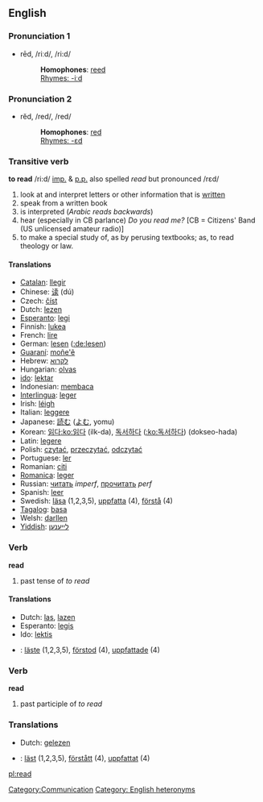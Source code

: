 ==English==
===Pronunciation 1===
*rēd, /riːd/, /ri:d/
*:'''Homophones''': [[reed]]
*:[[Rhymes:English:-iːd|Rhymes: -iːd]]

=== Pronunciation 2===
*rĕd, /red/, /red/
*:'''Homophones''': [[red]]
*:[[Rhymes:English:-ɛd|Rhymes: -ɛd]]

=== Transitive verb ===
'''to read''' /ri:d/ [[imp.]] & [[p.p.]] also spelled ''read'' but pronounced /rεd/

#look at and interpret letters or other information that is [[written]]
#speak from a written book
#is interpreted (''Arabic reads backwards'')
#hear (especially in CB parlance) ''Do you read me?'' [CB = Citizens' Band (US unlicensed amateur radio)]
#to make a special study of, as by perusing textbooks; as, to read theology or law.

====Translations====
*[[Catalan]]: [[llegir]]
*Chinese: [[读]] (dú)
*Czech: [[číst]]
*Dutch: [[:nl:lezen|lezen]]
*[[Esperanto]]: [[legi]]
*Finnish: [[lukea]]
*French: [[lire]]
*German: [[lesen]] ([[:de:lesen]])
*[[Guaraní]]: [[moñe'ẽ]]
*Hebrew: [[לקרוא]]
*Hungarian: [[olvas]]
*[[ido]]: [[lektar]]
*Indonesian: [[baca|membaca]]
*[[Interlingua]]: [[leger]]
*Irish: [[léigh]]
*Italian: [[leggere]]
*Japanese: [[読む]] ([[よむ]], yomu)
*Korean: [[읽다]][[:ko:읽다]] (ilk-da), [[독서하다]] ([[:ko:독서하다]]) (dokseo-hada)
*Latin: [[legere]]
*Polish: [[czytać]], [[przeczytać]], [[odczytać]] 
*Portuguese: [[ler]]
*Romanian: [[citi]]
*[[Romanica]]: [[leger]]
*Russian: [[читать]] ''imperf'', [[прочитать]] ''perf''
*Spanish: [[leer]]
*Swedish: [[läsa]] (1,2,3,5), [[uppfatta]] (4), [[förstå]] (4)
*[[Tagalog]]: [[basa]]
*Welsh: [[darllen]]
*[[Yiddish]]: [[לײענען]]

=== Verb ===
'''read'''

# past tense of ''to read''

==== Translations ====
*Dutch: [[las]], [[lazen]]
*Esperanto: [[legis]]
*Ido: [[lektis]]
*{{sv}}: [[läste]] (1,2,3,5), [[förstod]] (4), [[uppfattade]] (4)

=== Verb ===
'''read'''

# past participle of ''to read''

=== Translations ===
*Dutch: [[gelezen]]
*{{sv}}: [[läst]] (1,2,3,5), [[förstått]] (4), [[uppfattat]] (4)

[[Category:Communication]] [[Category: English heteronyms]]
[[pl:read]]